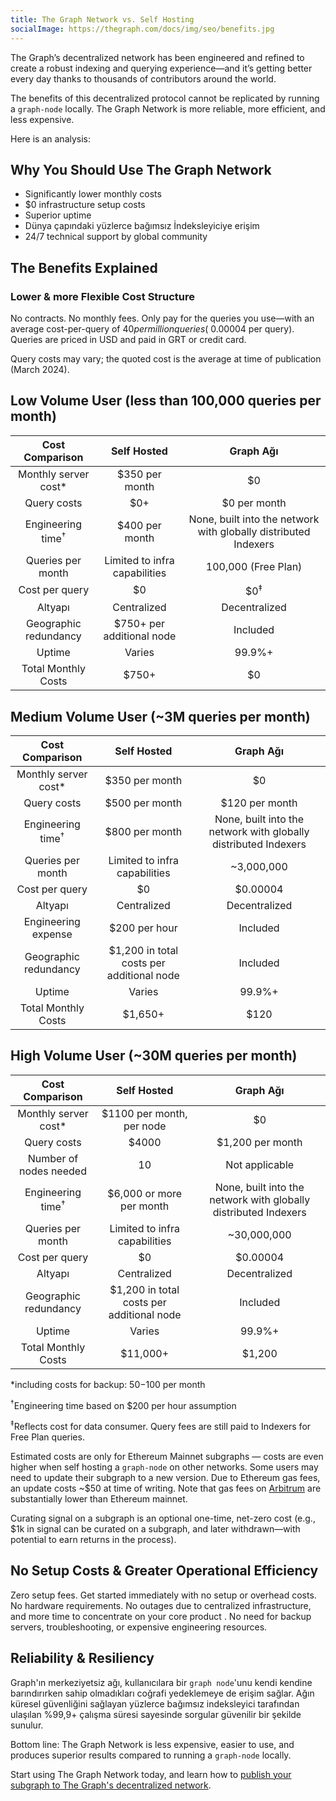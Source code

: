 ```yaml
---
title: The Graph Network vs. Self Hosting
socialImage: https://thegraph.com/docs/img/seo/benefits.jpg
---
```


The Graph’s decentralized network has been engineered and refined to create a robust indexing and querying experience—and it’s getting better every day thanks to thousands of contributors around the world.

The benefits of this decentralized protocol cannot be replicated by running a `graph-node` locally. The Graph Network is more reliable, more efficient, and less expensive.

Here is an analysis:

## Why You Should Use The Graph Network

- Significantly lower monthly costs
- $0 infrastructure setup costs
- Superior uptime
- Dünya çapındaki yüzlerce bağımsız İndeksleyiciye erişim
- 24/7 technical support by global community

## The Benefits Explained

### Lower & more Flexible Cost Structure

No contracts. No monthly fees. Only pay for the queries you use—with an average cost-per-query of $40 per million queries (~$0.00004 per query). Queries are priced in USD and paid in GRT or credit card.

Query costs may vary; the quoted cost is the average at time of publication (March 2024).

## Low Volume User (less than 100,000 queries per month)

| Cost Comparison | Self Hosted | Graph Ağı |
| :-: | :-: | :-: |
| Monthly server cost\* | $350 per month | $0 |
| Query costs | $0+ | $0 per month |
| Engineering time<sup>†</sup> | $400 per month | None, built into the network with globally distributed Indexers |
| Queries per month | Limited to infra capabilities | 100,000 (Free Plan) |
| Cost per query | $0 | $0<sup>‡</sup> |
| Altyapı | Centralized | Decentralized |
| Geographic redundancy | $750+ per additional node | Included |
| Uptime | Varies | 99.9%+ |
| Total Monthly Costs | <span className="highlight-row" />$750+ | $0 |

## Medium Volume User (~3M queries per month)

| Cost Comparison | Self Hosted | Graph Ağı |
| :-: | :-: | :-: |
| Monthly server cost\* | $350 per month | $0 |
| Query costs | $500 per month | $120 per month |
| Engineering time<sup>†</sup> | $800 per month | None, built into the network with globally distributed Indexers |
| Queries per month | Limited to infra capabilities | ~3,000,000 |
| Cost per query | $0 | $0.00004 |
| Altyapı | Centralized | Decentralized |
| Engineering expense | $200 per hour | Included |
| Geographic redundancy | $1,200 in total costs per additional node | Included |
| Uptime | Varies | 99.9%+ |
| Total Monthly Costs | <span className="highlight-row" /> $1,650+ | $120 |

## High Volume User (~30M queries per month)

| Cost Comparison | Self Hosted | Graph Ağı |
| :-: | :-: | :-: |
| Monthly server cost\* | $1100 per month, per node | $0 |
| Query costs | $4000 | $1,200 per month |
| Number of nodes needed | 10 | Not applicable |
| Engineering time<sup>†</sup> | $6,000 or more per month | None, built into the network with globally distributed Indexers |
| Queries per month | Limited to infra capabilities | ~30,000,000 |
| Cost per query | $0 | $0.00004 |
| Altyapı | Centralized | Decentralized |
| Geographic redundancy | $1,200 in total costs per additional node | Included |
| Uptime | Varies | 99.9%+ |
| Total Monthly Costs | <span className="highlight-row" /> $11,000+ | $1,200 |

\*including costs for backup: $50-$100 per month

<sup>†</sup>Engineering time based on $200 per hour assumption

<sup>‡</sup>Reflects cost for data consumer. Query fees are still paid to Indexers for Free Plan queries.

Estimated costs are only for Ethereum Mainnet subgraphs — costs are even higher when self hosting a `graph-node` on other networks. Some users may need to update their subgraph to a new version. Due to Ethereum gas fees, an update costs ~$50 at time of writing. Note that gas fees on [Arbitrum](/arbitrum/arbitrum-faq) are substantially lower than Ethereum mainnet.

Curating signal on a subgraph is an optional one-time, net-zero cost (e.g., $1k in signal can be curated on a subgraph, and later withdrawn—with potential to earn returns in the process).

## No Setup Costs & Greater Operational Efficiency

Zero setup fees. Get started immediately with no setup or overhead costs. No hardware requirements. No outages due to centralized infrastructure, and more time to concentrate on your core product . No need for backup servers, troubleshooting, or expensive engineering resources.

## Reliability & Resiliency

Graph'ın merkeziyetsiz ağı, kullanıcılara bir `graph node`'unu kendi kendine barındırırken sahip olmadıkları coğrafi yedeklemeye de erişim sağlar. Ağın küresel güvenliğini sağlayan yüzlerce bağımsız indeksleyici tarafından ulaşılan %99,9+ çalışma süresi sayesinde sorgular güvenilir bir şekilde sunulur.

Bottom line: The Graph Network is less expensive, easier to use, and produces superior results compared to running a `graph-node` locally.

Start using The Graph Network today, and learn how to [publish your subgraph to The Graph's decentralized network](/quick-start/).
